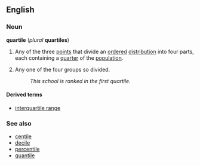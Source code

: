 ==English==
===Noun===
'''quartile''' (''plural'' '''quartiles''')

#{{statistics}} Any of the three [[point]]s that divide an [[ordered]] [[distribution]] into four parts, each containing a [[quarter]] of the [[population]].
#{{statistics}} Any one of the four groups so divided.
#:''This school is ranked in the first quartile.''

====Derived terms====
*[[interquartile range]]

===See also===
*[[centile]]
*[[decile]]
*[[percentile]]
*[[quantile]]
